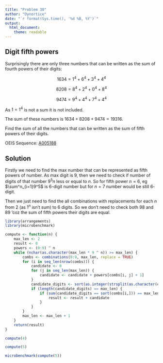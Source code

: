 ```yaml
---
title: "Problem 30"
author: "Dynortice"
date: "`r format(Sys.time(), '%d %B, %Y')`"
output:
  html_document:
    theme: readable
---
```

## Digit fifth powers

Surprisingly there are only three numbers that can be written as the sum of fourth powers of their digits:

$$1634 = 1^4 + 6^4 + 3^4 + 4^4$$

$$8208 = 8^4 + 2^4 + 0^4 + 8^4$$

$$9474 = 9^4 + 4^4 + 7^4 + 4^4$$

As $1 = 1^4$ is not a sum it is not included.

The sum of these numbers is $1634 + 8208 + 9474 = 19316$.

Find the sum of all the numbers that can be written as the sum of fifth powers of their digits.

OEIS Sequence: [A005188](https://oeis.org/A005188)

## Solution

Firstly we need to find the max number that can be represented as fifth powers of number. As max digit is $9$, then we need to check if number of digits of that number $9^5n$ less or equal to $n$. So for fifth power $n = 6$, eg $\sum^n_{i=1}9^5$ is $6$-digit number but for $n = 7$ number would be still $6$-digit.

Then we just need to find the all combinations with replacements for each $n$ from $2$ (as $1^n$ isn't sum) to $6$ digits. So we don't need to check both $98$ and $89$ 'coz the sum of fifth powers their digits are equal.
```r
library(arrangements)
library(microbenchmark)
```
```r
compute <- function(n) {
    max_len <- 2
    result <- 0
    powers <- (0:9) ^ n
    while (nchar(as.character(max_len * 9 ^ n)) >= max_len) {
        combs <- combinations(0:9, max_len, replace = TRUE)
        for (i in seq_len(nrow(combs))) {
            candidate <- 0
            for (j in seq_len(max_len)) {
                candidate <- candidate + powers[combs[i, j] + 1]
            }
            candidate_digits <- sort(as.integer(strsplit(as.character(candidate), NULL)[[1]]))
            if (length(candidate_digits) == max_len) {
                if (sum(candidate_digits == sort(combs[i,])) == max_len) {
                    result <- result + candidate
                }
            }
        }
        max_len <- max_len + 1
    }
    return(result)
}
```
```r
compute(4)
```
```r
compute(5)
```
```r
microbenchmark(compute(5))
```
